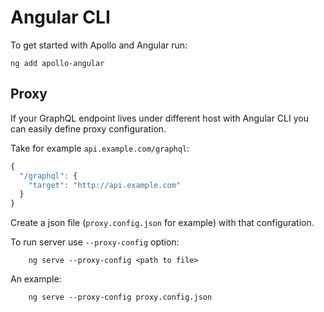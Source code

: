 # Angular CLI

To get started with Apollo and Angular run:

    ng add apollo-angular

## Proxy

If your GraphQL endpoint lives under different host with Angular CLI you can easily define proxy configuration.

Take for example `api.example.com/graphql`:

```ts
{
  "/graphql": {
    "target": "http://api.example.com"
  }
}
```

Create a json file (`proxy.config.json` for example) with that configuration.

To run server use `--proxy-config` option:
```
    ng serve --proxy-config <path to file>
```
An example:
```
    ng serve --proxy-config proxy.config.json
```
